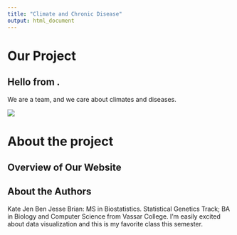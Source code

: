 ```yaml
---
title: "Climate and Chronic Disease"
output: html_document
---
```

# **Our Project**

## Hello from . 

We are a team, and we care about climates and diseases. 

![](https://24.media.tumblr.com/b76b02ba820673795a89bc03ecf9e891/tumblr_n55t88X2e81r1tezoo3_500.gif)

# About the project

## Overview of Our Website

## About the Authors
Kate
Jen
Ben
Jesse
Brian: MS in Biostatistics. Statistical Genetics Track; BA in Biology and Computer Science from Vassar College. I'm easily excited about data visualization and this is my favorite class this semester. 

